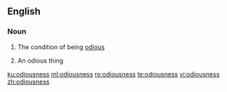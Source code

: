==English==

===Noun===
{{en-noun|~|es}}

# {{label|en|uncountable}} The condition of being [[odious]]
# {{label|en|countable}} An odious thing

[[ku:odiousness]]
[[ml:odiousness]]
[[ro:odiousness]]
[[te:odiousness]]
[[vi:odiousness]]
[[zh:odiousness]]